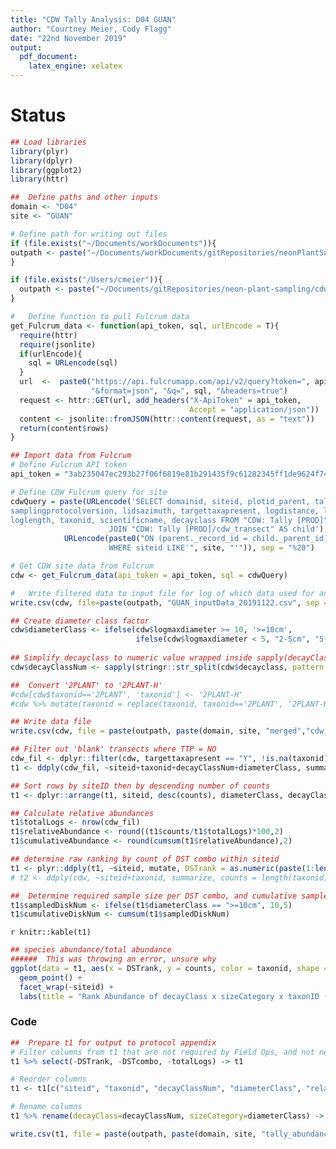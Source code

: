 ```yaml
---
title: "CDW Tally Analysis: D04 GUAN"
author: "Courtney Meier, Cody Flagg"
date: "22nd November 2019"
output: 
  pdf_document: 
    latex_engine: xelatex
---
```


# Status
```r
## Load libraries
library(plyr)
library(dplyr)
library(ggplot2)
library(httr)

##  Define paths and other inputs
domain <- "D04"
site <- "GUAN"

# Define path for writing out files
if (file.exists("~/Documents/workDocuments")){
outpath <- paste("~/Documents/workDocuments/gitRepositories/neonPlantSampling/cdw_tallyAnalysis/", domain, sep="")
}

if (file.exists("/Users/cmeier")){
  outpath <- paste("~/Documents/gitRepositories/neon-plant-sampling/cdw_tallyAnalysis/", domain, sep="")
}

#   Define function to pull Fulcrum data
get_Fulcrum_data <- function(api_token, sql, urlEncode = T){
  require(httr)
  require(jsonlite)
  if(urlEncode){
    sql = URLencode(sql)
  }
  url  <-  paste0("https://api.fulcrumapp.com/api/v2/query?token=", api_token, 
                  "&format=json", "&q=", sql, "&headers=true")
  request <- httr::GET(url, add_headers("X-ApiToken" = api_token, 
                                        Accept = "application/json"))
  content <- jsonlite::fromJSON(httr::content(request, as = "text")) 
  return(content$rows)
}

```

```r
## Import data from Fulcrum
# Define Fulcrum API token
api_token = "3ab235047ec293b27f06f6819e81b291435f9c61282345ff1de9624f744034b4233a6fcd1b87c3c2"

# Define CDW Fulcrum query for site
cdwQuery = paste(URLencode('SELECT domainid, siteid, plotid_parent, tallydate, yearboutbegan, eventid, volumefactor,
samplingprotocolversion, lidsazimuth, targettaxapresent, logdistance, logmaxdiameter, minorlogdiameter, logid,
loglength, taxonid, scientificname, decayclass FROM "CDW: Tally [PROD]" AS parent
                      JOIN "CDW: Tally [PROD]/cdw_transect" AS child'),
            URLencode(paste0("ON (parent._record_id = child._parent_id)
                      WHERE siteid LIKE'", site, "'")), sep = "%20")

# Get CDW site data from Fulcrum
cdw <- get_Fulcrum_data(api_token = api_token, sql = cdwQuery)

```


```r

#   Write filtered data to input file for log of which data used for analysis
write.csv(cdw, file=paste(outpath, "GUAN_inputData_20191122.csv", sep = "/"), row.names = FALSE)

## Create diameter class factor
cdw$diameterClass <- ifelse(cdw$logmaxdiameter >= 10, '>=10cm', 
                            ifelse(cdw$logmaxdiameter < 5, "2-5cm", "5-10cm"))
 
## Simplify decayclass to numeric value wrapped inside sapply(decayClassNum, "[[", 1) e.g. 'return first element of each list member'
cdw$decayClassNum <- sapply(stringr::str_split(cdw$decayclass, pattern = " "),"[[", 1)

##  Convert '2PLANT' to '2PLANT-H'
#cdw[cdw$taxonid=='2PLANT', 'taxonid'] <- '2PLANT-H'
#cdw %>% mutate(taxonid = replace(taxonid, taxonid=='2PLANT', '2PLANT-H')) -> cdw

## Write data file
write.csv(cdw, file = paste(outpath, paste(domain, site, "merged","cdw_rawdata.csv", sep="_"), sep = "/"))

```

```r
## Filter out 'blank' transects where TTP = NO
cdw_fil <- dplyr::filter(cdw, targettaxapresent == "Y", !is.na(taxonid), !is.na(decayclass), decayclass!="NA")
t1 <- ddply(cdw_fil, ~siteid+taxonid+decayClassNum+diameterClass, summarize, counts = length(taxonid))

## Sort rows by siteID then by descending number of counts
t1 <- dplyr::arrange(t1, siteid, desc(counts), diameterClass, decayClassNum, taxonid)

## Calculate relative abundances
t1$totalLogs <- nrow(cdw_fil)
t1$relativeAbundance <- round((t1$counts/t1$totalLogs)*100,2)
t1$cumulativeAbundance <- round(cumsum(t1$relativeAbundance),2)

## determine raw ranking by count of DST combo within siteid
t1 <- plyr::ddply(t1, ~siteid, mutate, DSTrank = as.numeric(paste(1:length(counts))), DSTcombo = paste0(taxonid,"_", decayClassNum,"_",diameterClass))
# t2 <- ddply(cdw, ~siteid+taxonid, summarize, counts = length(taxonid))

##  Determine required sample size per DST combo, and cumulative sample size
t1$sampledDiskNum <- ifelse(t1$diameterClass == ">=10cm", 10,5)
t1$cumulativeDiskNum <- cumsum(t1$sampledDiskNum)

```

`r knitr::kable(t1)`

```r
## species abundance/total abundance
######  This was throwing an error, unsure why
ggplot(data = t1, aes(x = DSTrank, y = counts, color = taxonid, shape = diameterClass)) +
  geom_point() + 
  facet_wrap(~siteid) + 
  labs(title = "Rank Abundance of decayClass x sizeCategory x taxonID (DST)")
```

### Code

```r
##  Prepare t1 for output to protocol appendix
# Filter columns from t1 that are not required by Field Ops, and not needed in protocol appendix
t1 %>% select(-DSTrank, -DSTcombo, -totalLogs) -> t1

# Reorder columns
t1 <- t1[c("siteid", "taxonid", "decayClassNum", "diameterClass", "relativeAbundance", "cumulativeAbundance", "sampledDiskNum", "cumulativeDiskNum")]

# Rename columns
t1 %>% rename(decayClass=decayClassNum, sizeCategory=diameterClass) -> t1

write.csv(t1, file = paste(outpath, paste(domain, site, "tally_abundance.csv", sep = "_"), sep = "/"), row.names = F)
```

